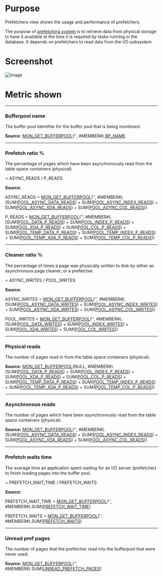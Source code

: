 # Purpose

Prefetchers view shows the usage and performance of prefetchers.

The purpose of [prefetching system](https://www.ibm.com/support/pages/db2-prefetching-understanding-configuring-monitoring-tuning) is to retrieve data from physical storage to have it available at the time it is required by tasks running in the database. It depends on prefetchers to read data from the I/O subsystem. 



# Screenshot
![image](./images/prefetchers.png)


# Metric shown


<hr />

### Bufferpool name

 The buffer pool identifier for the buffer pool that is being monitored.

**Source:** [MON_GET_BUFFERPOOL](https://www.ibm.com/docs/en/db2/11.5?topic=functions-mon-get-bufferpool-get-buffer-pool-metrics)('', #MEMBER#).[BP_NAME](https://www.ibm.com/docs/en/db2/11.5?topic=reference-b#r0002256)



<hr />

### Prefetch ratio %


The percentage of pages which have been asynchronously read from the table space containers (physical).

= ASYNC_READS / P_READS 

**Source:**

ASYNC_READS = [MON_GET_BUFFERPOOL](https://www.ibm.com/docs/en/db2/11.5?topic=functions-mon-get-bufferpool-get-buffer-pool-metrics)('', #MEMBER#).(SUM([POOL_ASYNC_DATA_READS](https://www.ibm.com/docs/en/db2/11.5?topic=reference-p#r0001244)) + SUM([POOL_ASYNC_INDEX_READS](https://www.ibm.com/docs/en/db2/11.5?topic=reference-p#r0001247)) + SUM([POOL_ASYNC_XDA_READS](https://www.ibm.com/docs/en/db2/11.5?topic=reference-p#r0022733)) + SUM([POOL_ASYNC_COL_READS](https://www.ibm.com/docs/en/db2/11.5?topic=reference-p#r0060851)))

P_READS = [MON_GET_BUFFERPOOL](https://www.ibm.com/docs/en/db2/11.5?topic=functions-mon-get-bufferpool-get-buffer-pool-metrics)('', #MEMBER#).(SUM([POOL_DATA_P_READS](https://www.ibm.com/docs/en/db2/11.5?topic=reference-p#r0001236)) + SUM([POOL_INDEX_P_READS](https://www.ibm.com/docs/en/db2/11.5?topic=reference-p#r0001239)) + SUM([POOL_XDA_P_READS](https://www.ibm.com/docs/en/db2/11.5?topic=reference-p#r0022730)) + SUM([POOL_COL_P_READS](https://www.ibm.com/docs/en/db2/11.5?topic=reference-p#r0060858)) + SUM([POOL_TEMP_DATA_P_READS](https://www.ibm.com/docs/en/db2/11.5?topic=reference-p#r0011300)) + SUM([POOL_TEMP_INDEX_P_READS](https://www.ibm.com/docs/en/db2/11.5?topic=reference-p#r0011301)) + SUM([POOL_TEMP_XDA_P_READS](https://www.ibm.com/docs/en/db2/11.5?topic=reference-p#r0022739)) + SUM([POOL_TEMP_COL_P_READS](https://www.ibm.com/docs/en/db2/11.5?topic=reference-p#r0060874)))



<hr />

### Cleaner ratio %

The percentage of times a page was physically written to disk by either an asynchronous page cleaner, or a prefetcher. 

= ASYNC_WRITES / POOL_WRITES 

**Source:**

ASYNC_WRITES = [MON_GET_BUFFERPOOL](https://www.ibm.com/docs/en/db2/11.5?topic=functions-mon-get-bufferpool-get-buffer-pool-metrics)('', #MEMBER#).(SUM([POOL_ASYNC_DATA_WRITES](https://www.ibm.com/docs/en/db2/11.5?topic=reference-p#r0001245)) + SUM([POOL_ASYNC_INDEX_WRITES](https://www.ibm.com/docs/en/db2/11.5?topic=reference-p#r0001246)) + SUM([POOL_ASYNC_XDA_WRITES](https://www.ibm.com/docs/en/db2/11.5?topic=reference-p#r0022734)) + SUM([POOL_ASYNC_COL_WRITES](https://www.ibm.com/docs/en/db2/11.5?topic=reference-p#r0060893)))

POOL_WRITES = [MON_GET_BUFFERPOOL](https://www.ibm.com/docs/en/db2/11.5?topic=functions-mon-get-bufferpool-get-buffer-pool-metrics)('', #MEMBER#).(SUM([POOL_DATA_WRITES](https://www.ibm.com/docs/en/db2/11.5?topic=reference-p#r0001237)) + SUM([POOL_INDEX_WRITES](https://www.ibm.com/docs/en/db2/11.5?topic=reference-p#r0001240)) + SUM([POOL_XDA_WRITES](https://www.ibm.com/docs/en/db2/11.5?topic=reference-p#r0022732)) + SUM([POOL_COL_WRITES](https://www.ibm.com/docs/en/db2/11.5?topic=reference-p#r0060859)))


<hr />

### Physical reads


The number of pages read in from the table space containers (physical).

**Source:**  [MON_GET_BUFFERPOOL](https://www.ibm.com/docs/en/db2/11.5?topic=functions-mon-get-bufferpool-get-buffer-pool-metrics)(NULL, #MEMBER#).(SUM([POOL_DATA_P_READS](https://www.ibm.com/docs/en/db2/11.5?topic=reference-p#r0001236)) + SUM([POOL_INDEX_P_READS](https://www.ibm.com/docs/en/db2/11.5?topic=reference-p#r0001239)) + SUM([POOL_XDA_P_READS](https://www.ibm.com/docs/en/db2/11.5?topic=reference-p#r0022730)) + SUM([POOL_COL_P_READS](https://www.ibm.com/docs/en/db2/11.5?topic=reference-p#r0060858)) + SUM([POOL_TEMP_DATA_P_READS](https://www.ibm.com/docs/en/db2/11.5?topic=reference-p#r0011300)) + SUM([POOL_TEMP_INDEX_P_READS](https://www.ibm.com/docs/en/db2/11.5?topic=reference-p#r0011301)) + SUM([POOL_TEMP_XDA_P_READS](https://www.ibm.com/docs/en/db2/11.5?topic=reference-p#r0022739)) + SUM([POOL_TEMP_COL_P_READS](https://www.ibm.com/docs/en/db2/11.5?topic=reference-p#r0060874)))



<hr />

### Asynchronous reads

The number of pages which have been asynchronously read from the table space containers (physical).

**Source:**  [MON_GET_BUFFERPOOL](https://www.ibm.com/docs/en/db2/11.5?topic=functions-mon-get-bufferpool-get-buffer-pool-metrics)('', #MEMBER#).(SUM([POOL_ASYNC_DATA_READS](https://www.ibm.com/docs/en/db2/11.5?topic=reference-p#r0001244)) + SUM([POOL_ASYNC_INDEX_READS](https://www.ibm.com/docs/en/db2/11.5?topic=reference-p#r0001247)) + SUM([POOL_ASYNC_XDA_READS](https://www.ibm.com/docs/en/db2/11.5?topic=reference-p#r0022733)) + SUM([POOL_ASYNC_COL_READS](https://www.ibm.com/docs/en/db2/11.5?topic=reference-p#r0060851)))



<hr />

### Prefetch waits time


The average time an application spent waiting for an I/O server (prefetcher) to finish loading pages into the buffer pool.


= PREFETCH_WAIT_TIME / PREFETCH_WAITS 

**Source:**

PREFETCH_WAIT_TIME = [MON_GET_BUFFERPOOL](https://www.ibm.com/docs/en/db2/11.5?topic=functions-mon-get-bufferpool-get-buffer-pool-metrics)('', #MEMBER#).SUM([PREFETCH_WAIT_TIME](https://www.ibm.com/docs/en/db2/11.5?topic=reference-p#r0001255))

PREFETCH_WAITS = [MON_GET_BUFFERPOOL](https://www.ibm.com/docs/en/db2/11.5?topic=functions-mon-get-bufferpool-get-buffer-pool-metrics)('', #MEMBER#).SUM([PREFETCH_WAITS](https://www.ibm.com/docs/en/db2/11.5?topic=reference-p#r0059565))


<hr />

### Unread pref pages

The number of pages that the prefetcher read into the bufferpool that were never used.

**Source:** [MON_GET_BUFFERPOOL](https://www.ibm.com/docs/en/db2/11.5?topic=functions-mon-get-bufferpool-get-buffer-pool-metrics)('', #MEMBER#).SUM([UNREAD_PREFETCH_PAGES](https://www.ibm.com/docs/en/db2/11.5?topic=reference-u#r0010414))

